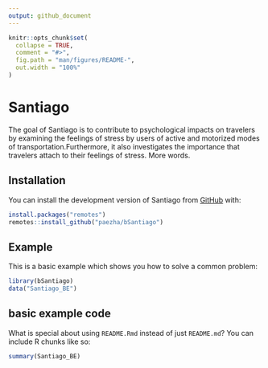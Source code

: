 ```yaml
---
output: github_document
---
```


<!-- README.md is generated from README.Rmd. Please edit that file -->

```r
knitr::opts_chunk$set(
  collapse = TRUE,
  comment = "#>",
  fig.path = "man/figures/README-",
  out.width = "100%"
)
```

# Santiago

<!-- badges: start -->
<!-- badges: end -->

The goal of Santiago is to contribute to psychological impacts on travelers by examining the feelings of stress by users of active and motorized modes of transportation.Furthermore, it also investigates the importance that travelers attach to their feelings of stress. More words.

## Installation

You can install the development version of Santiago from [GitHub](https://github.com/) with:

``` r
install.packages("remotes")
remotes::install_github("paezha/bSantiago")
```

## Example

This is a basic example which shows you how to solve a common problem:

```r
library(bSantiago)
data("Santiago_BE")
```

## basic example code


What is special about using `README.Rmd` instead of just `README.md`? You can include R chunks like so:

```r
summary(Santiago_BE)
```
